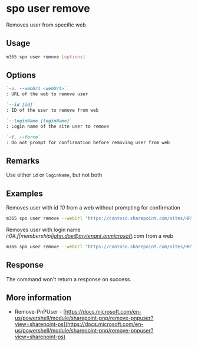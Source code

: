 
# spo user remove

Removes user from specific web

## Usage

```sh
m365 spo user remove [options]
```

## Options

```md definition-list
`-u, --webUrl <webUrl>`
: URL of the web to remove user

`--id [id]`
: ID of the user to remove from web

`--loginName [loginName]`
: Login name of the site user to remove

`-f, --force`
: Do not prompt for confirmation before removing user from web
```

<Global />

## Remarks

Use either `id` or `loginName`, but not both

## Examples

Removes user with id _10_ from a web without prompting for confirmation

```sh
m365 spo user remove --webUrl "https://contoso.sharepoint.com/sites/HR" --id 10 --force
```

Removes user with login name _i:0#.f|membership|john.doe@mytenant.onmicrosoft.com_ from a web

```sh
m365 spo user remove --webUrl "https://contoso.sharepoint.com/sites/HR" --loginName "i:0#.f|membership|john.doe@mytenant.onmicrosoft.com"
```

## Response

The command won't return a response on success.

## More information

- Remove-PnPUser - [https://docs.microsoft.com/en-us/powershell/module/sharepoint-pnp/remove-pnpuser?view=sharepoint-ps](https://docs.microsoft.com/en-us/powershell/module/sharepoint-pnp/remove-pnpuser?view=sharepoint-ps)
